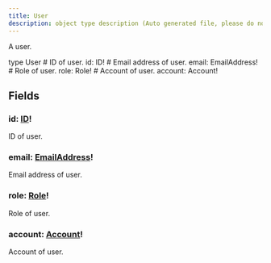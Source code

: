 ```yaml
---
title: User
description: object type description (Auto generated file, please do not modify)
---
```



A user.

<GQLCodeSnippet>
<GQLLine><GQLKeyword>type</GQLKeyword> User <GQLOpen /></GQLLine>
<GQLLine> </GQLLine>
	<GQLLine><GQLTab /><GQLComment># ID of user.</GQLComment></GQLLine>
	<GQLLine><GQLTab /><GQLName>id</GQLName>: <GQLLink href="/ecdn-api-scalars/ID">ID</GQLLink><GQLOperator>!</GQLOperator></GQLLine>
<GQLLine> </GQLLine>
	<GQLLine><GQLTab /><GQLComment># Email address of user.</GQLComment></GQLLine>
	<GQLLine><GQLTab /><GQLName>email</GQLName>: <GQLLink href="/ecdn-api-scalars/EmailAddress">EmailAddress</GQLLink><GQLOperator>!</GQLOperator></GQLLine>
<GQLLine> </GQLLine>
	<GQLLine><GQLTab /><GQLComment># Role of user.</GQLComment></GQLLine>
	<GQLLine><GQLTab /><GQLName>role</GQLName>: <GQLLink href="/ecdn-api-enums/Role">Role</GQLLink><GQLOperator>!</GQLOperator></GQLLine>
<GQLLine> </GQLLine>
	<GQLLine><GQLTab /><GQLComment># Account of user.</GQLComment></GQLLine>
	<GQLLine><GQLTab /><GQLName>account</GQLName>: <GQLLink href="/ecdn-api-objects/Account">Account</GQLLink><GQLOperator>!</GQLOperator></GQLLine>
<GQLLine> </GQLLine>
<GQLLine><GQLClose /></GQLLine>
</GQLCodeSnippet>


## Fields

### id: [ID](/ecdn-api-scalars/ID)!
ID of user.


### email: [EmailAddress](/ecdn-api-scalars/EmailAddress)!
Email address of user.


### role: [Role](/ecdn-api-enums/Role)!
Role of user.


### account: [Account](/ecdn-api-objects/Account)!
Account of user.


